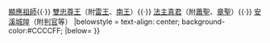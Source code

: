 {{Navbox
|name       = 安溪諸聖
|title      = [[安溪諸聖圖|安溪諸聖]]
|titlestyle = background-color:#CCCCFF;
|image      = 
|style      = width:100%;text-align:center; 
|groupstyle = text-align:center; background-color:#FFFFFF;
|liststyle  = text-align:center;
|state      = {{{state<includeonly>|collapsed</includeonly>}}}
|group1     = 
|list1      = [[清水祖師]]（附[[清水祖師#烏面祖師|四大將]]）{{·}} [[顯應祖師]]{{·}} [[雙忠|雙忠尊王]]（附[[雷萬春|雷王]]、[[南霽雲|南王]]）{{·}} [[法主真君]]（附[[蕭朗瑞|蕭聖]]、[[章朗慶|章聖]]）{{·}} [[安溪城隍]]（附[[判官 (神祇)|判官]]等）
|belowstyle = text-align: center; background-color:#CCCCFF;
|below=
}}